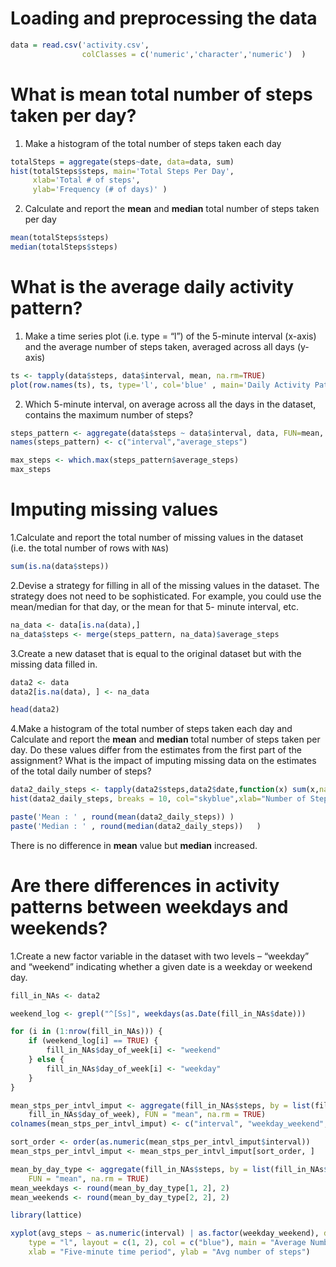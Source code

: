 Loading and preprocessing the data
==================================

```r
data = read.csv('activity.csv', 
                colClasses = c('numeric','character','numeric')  )
```



What is mean total number of steps taken per day?
========================================================

1. Make a histogram of the total number of steps taken each day


```r

totalSteps = aggregate(steps~date, data=data, sum)
hist(totalSteps$steps, main='Total Steps Per Day',
     xlab='Total # of steps',
     ylab='Frequency (# of days)' )
```

2. Calculate and report the **mean** and **median** total number of steps taken per day


```r
mean(totalSteps$steps)
median(totalSteps$steps)
```

What is the average daily activity pattern?
=============================================

1. Make a time series plot (i.e. type = "l") of the 5-minute interval (x-axis) and the average number of steps taken, averaged across all days (y-axis)

```r
ts <- tapply(data$steps, data$interval, mean, na.rm=TRUE)
plot(row.names(ts), ts, type='l', col='blue' , main='Daily Activity Pattern' ,ylab='avg # of steps across all Days', xlab='5-min Interval')

```

2. Which 5-minute interval, on average across all the days in the dataset, contains the maximum number of steps?

```r
steps_pattern <- aggregate(data$steps ~ data$interval, data, FUN=mean, na.rm=T)
names(steps_pattern) <- c("interval","average_steps")

max_steps <- which.max(steps_pattern$average_steps)
max_steps
```

Imputing missing values
========================

1.Calculate and report the total number of missing values in the dataset (i.e. the total number of rows with `NA`s)

```r
sum(is.na(data$steps))
```

2.Devise a strategy for filling in all of the missing values in the dataset. The strategy does not need to be sophisticated. For example, you could use the mean/median for that day, or the mean for that 5- minute interval, etc.

```r

na_data <- data[is.na(data),]
na_data$steps <- merge(steps_pattern, na_data)$average_steps
```

3.Create a new dataset that is equal to the original dataset but with the missing data filled in.

```r
data2 <- data
data2[is.na(data), ] <- na_data

head(data2)
```

4.Make a histogram of the total number of steps taken each day and Calculate and report the **mean** and **median** total number of steps taken per day. Do these values differ from the estimates from the first part of the assignment? What is the impact of imputing missing data on the estimates of the total daily number of steps?

```r
data2_daily_steps <- tapply(data2$steps,data2$date,function(x) sum(x,na.rm=TRUE))
hist(data2_daily_steps, breaks = 10, col="skyblue",xlab="Number of Steps", ylab= "Frequency (Days)" , main="Daily Steps after imputing missing values")

```

```r
paste('Mean : ' , round(mean(data2_daily_steps)) ) 
paste('Median : ' , round(median(data2_daily_steps))   )
```

There is no difference in **mean** value but **median**  increased.

Are there differences in activity patterns between weekdays and weekends?
==========================================================================

1.Create a new factor variable in the dataset with two levels -- "weekday" and "weekend" indicating whether a given date is a weekday or weekend day.

```r

fill_in_NAs <- data2

weekend_log <- grepl("^[Ss]", weekdays(as.Date(fill_in_NAs$date)))

for (i in (1:nrow(fill_in_NAs))) {
    if (weekend_log[i] == TRUE) {
        fill_in_NAs$day_of_week[i] <- "weekend"
    } else {
        fill_in_NAs$day_of_week[i] <- "weekday"
    }
}

mean_stps_per_intvl_imput <- aggregate(fill_in_NAs$steps, by = list(fill_in_NAs$interval, 
    fill_in_NAs$day_of_week), FUN = "mean", na.rm = TRUE)
colnames(mean_stps_per_intvl_imput) <- c("interval", "weekday_weekend", "avg_steps")

sort_order <- order(as.numeric(mean_stps_per_intvl_imput$interval))
mean_stps_per_intvl_imput <- mean_stps_per_intvl_imput[sort_order, ]

mean_by_day_type <- aggregate(fill_in_NAs$steps, by = list(fill_in_NAs$day_of_week), 
    FUN = "mean", na.rm = TRUE)
mean_weekdays <- round(mean_by_day_type[1, 2], 2)
mean_weekends <- round(mean_by_day_type[2, 2], 2)

library(lattice)

xyplot(avg_steps ~ as.numeric(interval) | as.factor(weekday_weekend), data = mean_stps_per_intvl_imput, 
    type = "l", layout = c(1, 2), col = c("blue"), main = "Average Number of Steps by Time Interval (imputing missing values)", 
    xlab = "Five-minute time period", ylab = "Avg number of steps")




```


